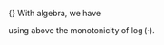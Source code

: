 {\bf Proof of (\ref{eqn:lowerbnd}).} With algebra, we have

\begin{align*}
&\log\left[\frac{\max\limits_{(v_1, \dots, v_V) \in \{-1, 1\}^V}P_{\boldsymbol \theta}(v_1, \dots, v_V)}{\min\limits_{(v_1, \dots, v_V) \in \{-1, 1\}^V}P_{\boldsymbol \theta}(v_1, \dots, v_V)} \right] = \\
& \qquad \log\left[\frac{\max\limits_{(v_1, \dots, v_V)}\sum\limits_{\boldsymbol h \in \{-1,1\}^H} \exp\left(\sum\limits_{i = 1}^V \theta_{v_i}v_i + \sum\limits_{j = 1}^H \theta_{h_j}h_j + \sum\limits_{i = 1}^V\sum\limits_{j = 1}^H \theta_{ij}v_i h_j\right)}
{\min\limits_{(v_1, \dots, v_V)}\sum\limits_{\boldsymbol h \in \{-1,1\}^H} \exp\left(\sum\limits_{i = 1}^V \theta_{v_i}v_i + \sum\limits_{j = 1}^H \theta_{h_j}h_j + \sum\limits_{i = 1}^V\sum\limits_{j = 1}^H \theta_{ij}v_i h_j\right)}\right] \\
& \qquad \ge \log\frac{\max\limits_{(v_1, \dots, v_V)}\max\limits_{\boldsymbol h \in \{-1,1\}^H}\exp\left(\sum\limits_{i = 1}^V \theta_{v_i}v_i + \sum\limits_{j = 1}^H \theta_{h_j}h_j + \sum\limits_{i = 1}^V\sum\limits_{j = 1}^H \theta_{ij}v_i h_j\right)}
{\min\limits_{(v_1, \dots, v_V)}2^H\max\limits_{\boldsymbol h \in \{-1,1\}^H}\exp\left(\sum\limits_{i = 1}^V \theta_{v_i}v_i + \sum\limits_{j = 1}^H \theta_{h_j}h_j + \sum\limits_{i = 1}^V\sum\limits_{j = 1}^H \theta_{ij}v_i h_j\right)} \\
& \qquad = \max\limits_{(v_1, \dots, v_V)}\max\limits_{\boldsymbol h \in \{-1,1\}^H}\left\{\sum\limits_{i = 1}^V \theta_{v_i}v_i + \sum\limits_{j = 1}^H \theta_{h_j}h_j + \sum\limits_{i = 1}^V\sum\limits_{j = 1}^H \theta_{ij}v_i h_j\right\} - \\
& \qquad \qquad \min\limits_{(v_1, \dots, v_V)}\max\limits_{\boldsymbol h \in \{-1,1\}^H}\left\{\sum\limits_{i = 1}^V \theta_{v_i}v_i + \sum\limits_{j = 1}^H \theta_{h_j}h_j + \sum\limits_{i = 1}^V\sum\limits_{j = 1}^H \theta_{ij}v_i h_j\right\} -H\log2 \\
& \qquad \equiv R(\boldsymbol \theta)
\end{align*}
using above the monotonicity of $\log(\cdot)$.
